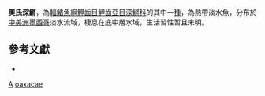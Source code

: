 {{Speciesbox
| taxon = Profundulus oaxacae
| binomial_authority = [[Meek|Meek]], 1902
| status = NE
| status_system = IUCN3.1
| synonyms = *''Fundulus oaxacae'', <small>Meek, 1902</small>
}}

'''奧氏深鱂'''，為[[輻鰭魚綱|輻鰭魚綱]][[鯉齒目|鯉齒目]][[鯉齒亞目|鯉齒亞目]][[深鱂科|深鱂科]]的其中一[[種|種]]，為熱帶淡水魚，分布於[[中美洲|中美洲]][[墨西哥|墨西哥]]淡水流域，棲息在底中層水域，生活習性暂且未明。

== 參考文獻 ==
*{{FishBase_species|genus=Profundulus|species=oaxacae|year=2014|month=10}}

{{魚類小作品}}
{{taxonbar}}
[[Category:1902年描述的鱼类|A]]
[[Category:深鱂屬|oaxacae]]